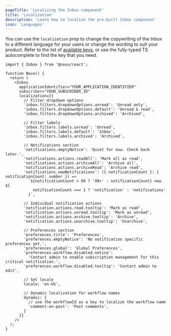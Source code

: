 ```yaml
---
pageTitle: 'Localizing the Inbox component'
title: 'Localization'
description: 'Learn how to localize the pre-built Inbox component'
icon: 'Languages'
---
```


You can use the `localization` prop to change the copywriting of the Inbox to a different language for your users or change the wording to suit your product. Refer to the list of [available keys](https://github.com/novuhq/novu/blob/next/packages/js/src/ui/config/defaultLocalization.ts#L1), or use the fully-typed TS autocomplete to find the key that you need.

```tsx
import { Inbox } from '@novu/react';
 
function Novu() {
  return (
    <Inbox
      applicationIdentifier="YOUR_APPLICATION_IDENTIFIER"
      subscriber="YOUR_SUBSCRIBER_ID"
      localization={{
        // Filter dropdown options
        'inbox.filters.dropdownOptions.unread': 'Unread only',
        'inbox.filters.dropdownOptions.default': 'Unread & read',
        'inbox.filters.dropdownOptions.archived': 'Archived',
        
        // Filter labels
        'inbox.filters.labels.unread': 'Unread',
        'inbox.filters.labels.default': 'Inbox',
        'inbox.filters.labels.archived': 'Archived',
        
        // Notifications section
        'notifications.emptyNotice': 'Quiet for now. Check back later.',
        'notifications.actions.readAll': 'Mark all as read',
        'notifications.actions.archiveAll': 'Archive all',
        'notifications.actions.archiveRead': 'Archive read',
        'notifications.newNotifications': ({ notificationCount }: { notificationCount: number }) =>
          `${notificationCount > 99 ? '99+' : notificationCount} new ${
            notificationCount === 1 ? 'notification' : 'notifications'
          }`,
        
        // Individual notification actions
        'notification.actions.read.tooltip': 'Mark as read',
        'notification.actions.unread.tooltip': 'Mark as unread',
        'notification.actions.archive.tooltip': 'Archive',
        'notification.actions.unarchive.tooltip': 'Unarchive',
        
        // Preferences section
        'preferences.title': 'Preferences',
        'preferences.emptyNotice': 'No notification specific preferences yet.',
        'preferences.global': 'Global Preferences',
        'preferences.workflow.disabled.notice':
          'Contact admin to enable subscription management for this critical notification.',
        'preferences.workflow.disabled.tooltip': 'Contact admin to edit',
        
        // Set locale
        locale: 'en-US',
        
        // Dynamic localization for workflow names
        dynamic: {
          // use the workflowId as a key to localize the workflow name
          'comment-on-post': 'Post comments',
        }
      }}
    />
  );
}
```
